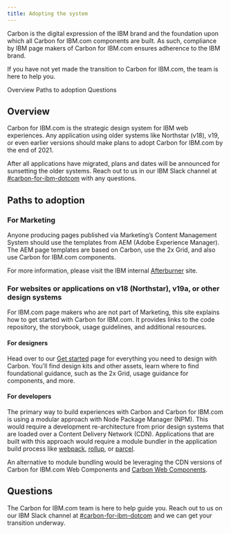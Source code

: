 ```yaml
---
title: Adopting the system
---
```



<PageDescription>

Carbon is the digital expression of the IBM brand and the foundation upon which all Carbon for IBM.com components are built. As such, compliance by IBM page makers of Carbon for IBM.com ensures adherence to the IBM brand.

If you have not yet made the transition to Carbon for IBM.com, the team is here to help you.

</PageDescription>

<AnchorLinks>

<AnchorLink>Overview</AnchorLink>
<AnchorLink>Paths to adoption</AnchorLink>
<AnchorLink>Questions</AnchorLink>

</AnchorLinks>

## Overview

Carbon for IBM.com is the strategic design system for IBM web experiences. Any application using older systems like Northstar (v18), v19, or even earlier versions should make plans to adopt Carbon for IBM.com by the end of 2021.

After all applications have migrated, plans and dates will be announced for sunsetting the older systems. Reach out to us in our IBM Slack channel at [#carbon-for-ibm-dotcom](https://ibm-studios.slack.com/archives/C2PLX8GQ6) with any questions.

## Paths to adoption

### For Marketing

Anyone producing pages published via Marketing’s Content Management System should use the templates from AEM (Adobe Experience Manager). The AEM page templates are based on Carbon, use the 2x Grid, and also use Carbon for IBM.com components.

For more information, please visit the IBM internal [Afterburner](https://w3.ibm.com/w3publisher/adobe) site.

### For websites or applications on v18 (Northstar), v19a, or other design systems

For IBM.com page makers who are not part of Marketing, this site explains how to get started with Carbon for IBM.com. It provides links to the code repository, the storybook, usage guidelines, and additional resources.

#### For designers

Head over to our [Get started](../designing/get-started) page for everything you need to design with Carbon. You’ll find design kits and other assets, learn where to find foundational guidance, such as the 2x Grid, usage guidance for components, and more.

#### For developers

The primary way to build experiences with Carbon and Carbon for IBM.com is using a modular approach with Node Package Manager (NPM). This would require a development re-architecture from prior design systems that are loaded over a Content Delivery Network (CDN). Applications that are built with this approach would require a module bundler in the application build process like [webpack](https://webpack.github.io/), [rollup](https://rollupjs.org/), or [parcel](https://parceljs.org/).

An alternative to module bundling would be leveraging the CDN versions of <Link to="/developing/frameworks/web-components">Carbon for IBM.com Web Components</Link> and [Carbon Web Components](https://www.carbondesignsystem.com/developing/frameworks/web-components/).

## Questions

The Carbon for IBM.com team is here to help guide you. Reach out to us on our IBM Slack channel at
[#carbon-for-ibm-dotcom](https://ibm-studios.slack.com/archives/C2PLX8GQ6) and we can get your transition underway.
